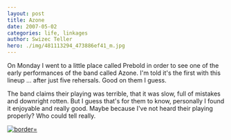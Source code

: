 ```yaml
---
layout: post
title: Azone
date: 2007-05-02
categories: life, linkages
author: Swizec Teller
hero: ./img/481113294_473886ef41_m.jpg
---
```


On Monday I went to a little place called Prebold in order to see one of the early performances of the band called Azone. I'm told it's the first with this lineup ... after just five rehersals. Good on them I guess.

The band claims their playing was terrible, that it was slow, full of mistakes and downright rotten. But I guess that's for them to know, personally I found it enjoyable and really good. Maybe because I've not heard their playing properly? Who could tell really.

[![](./img/481113294_473886ef41_m.jpg "border=")](http://flickr.com/photos/7280946@N06/481113294/in/set-72157600167409474/)
